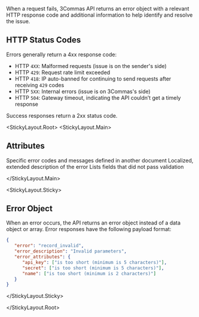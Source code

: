 
When a request fails, 3Commas API returns an error object with a relevant HTTP response code and additional information to help identify and resolve the issue.

## HTTP Status Codes

Errors generally return a 4xx response code:

- HTTP ` 4XX `: Malformed requests (issue is on the sender's side)
- HTTP ` 429 `: Request rate limit exceeded
- HTTP ` 418 `: IP auto-banned for continuing to send requests after receiving `429` codes
- HTTP `5XX`: Internal errors (issue is on 3Commas's side)
- HTTP `504`: Gateway timeout, indicating the API couldn’t get a timely response

Success responses return a 2xx status code.


<StickyLayout.Root>
   <StickyLayout.Main>

## Attributes

<ApiParam name='error' type='string' id="error" required>
   Specific error codes and messages defined in another document
</ApiParam>

<ApiParam name='error_description' type='string' id="error_description">
   Localized, extended description of the error
</ApiParam>

<ApiParam name='error_attributes' type='string' id="error_attributes">
   Lists fields that did not pass validation
</ApiParam>

</StickyLayout.Main>

<StickyLayout.Sticky>

## Error Object
   When an error occurs, the API returns an error object instead of a data object or array. Error responses have the following payload format:

```json title="Error Object"
{
   "error": "record_invalid",
   "error_description": "Invalid parameters",
   "error_attributes": {
      "api_key": ["is too short (minimum is 5 characters)"],
      "secret": ["is too short (minimum is 5 characters)"],
      "name": ["is too short (minimum is 2 characters)"]
   }
}
```
</StickyLayout.Sticky>

</StickyLayout.Root>